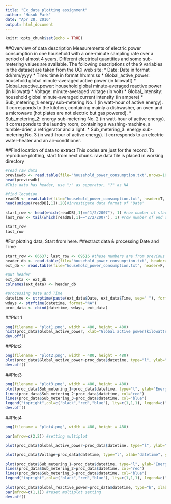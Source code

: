 ```yaml
---
title: "Ex_data_plotting assignment"
author: "Hosub Park"
date: "Apr 28, 2016"
output: html_document
---
```


```r
knitr::opts_chunk$set(echo = TRUE)
```
##Overview of data description
Measurements of electric power consumption in one household with a one-minute sampling rate over a period of almost 4 years. Different electrical quantities and some sub-metering values are available.
The following descriptions of the 9 variables in the dataset are taken from the UCI web site:
 * Date: Date in format dd/mm/yyyy
 * Time: time in format hh:mm:ss
 * Global_active_power: household global minute-averaged active power (in kilowatt)
 * Global_reactive_power: household global minute-averaged reactive power (in kilowatt)
 * Voltage: minute-averaged voltage (in volt)
 * Global_intensity: household global minute-averaged current intensity (in ampere)
 * Sub_metering_1: energy sub-metering No. 1 (in watt-hour of active energy). It corresponds to the kitchen, containing mainly a dishwasher, an oven and a microwave (hot plates are not electric but gas powered).
 * Sub_metering_2: energy sub-metering No. 2 (in watt-hour of active energy). It corresponds to the laundry room, containing a washing-machine, a tumble-drier, a refrigerator and a light.
 * Sub_metering_3: energy sub-metering No. 3 (in watt-hour of active energy). It corresponds to an electric water-heater and an air-conditioner.


##Find location of data to extract
This codes are just for the record. To reproduce plotting, start from next chunk.
raw data file is placed in working directory
```r
#read raw data
previewdb <- read.table(file="household_power_consumption.txt",nrows=100)
head(previewdb)
#This data has header, use ";" as seperator, "?" as NA

#find location
readDB <- read.table(file="household_power_consumption.txt", header=T, sep=";", na.string="?")
head(unique(readDB[,1]),20)#investigate data format of 'Date'

start_row <- head(which(readDB[,1]=="1/2/2007"), 1) #row number of start of data interested
last_row <- tail(which(readDB[,1]=="2/2/2007"), 1) #row number of end of data interested
```
```r
start_row
last_row
```

#For plotting data, Start from here.
##extract data & processing Date and Time
```r
start_row <- 66637; last_row <- 69516 #these numbers are from previous chunk.
header_db <- read.table(file="household_power_consumption.txt", header=F, sep=";", na.string="?", stringsAsFactors=FALSE, nrow=1)
ext_db <- read.table(file="household_power_consumption.txt", header=F, sep=";", na.string="?", stringsAsFactors=FALSE, skip=start_row, nrows=last_row-start_row+1)

#put header
ext_data <- ext_db 
colnames(ext_data) <- header_db

#processing Date and Time
datetime <- strptime(paste(ext_data$Date, ext_data$Time, sep=" "), format="%d/%m/%Y %T", tz = "UTC") #make Date and Time as posixlt
wdays <- strftime(datetime, format="%A")
proc_data <- cbind(datetime, wdays, ext_data) 
```
##Plot 1
```r
png(filename = "plot1.png", width = 480, height = 480)
hist(proc_data$Global_active_power, xlab="Global active power(kilowatts)", main="Global active power", col="red")
dev.off()
```

##Plot2
```r
png(filename = "plot2.png", width = 480, height = 480)
plot(proc_data$Global_active_power~proc_data$datetime, type="l", ylab="Global active power(kilowatts)")
dev.off()
```

##Plot3
```r
png(filename = "plot3.png", width = 480, height = 480)
plot(proc_data$Sub_metering_1~proc_data$datetime, type="l", ylab="Energy sub metering")
lines(proc_data$Sub_metering_2~proc_data$datetime, col="red")
lines(proc_data$Sub_metering_3~proc_data$datetime, col="blue")
legend("topright",col=c("black","red","blue"), lty=c(1,1,1), legend=c("Sub_metering_1","Sub_metering_2","Sub_metering_3"))
dev.off()
```

##Plot4
```r
png(filename = "plot4.png", width = 480, height = 480)

par(mfrow=c(2,2)) #setting multiplot

plot(proc_data$Global_active_power~proc_data$datetime, type="l", ylab="Global active power(kilowatts)")#location(1,1)

plot(proc_data$Voltage~proc_data$datetime, type="l", xlab="datetime", ylab="Voltage")#location(1,2)

plot(proc_data$Sub_metering_1~proc_data$datetime, type="l", ylab="Energy sub metering")#location(2,1)
lines(proc_data$Sub_metering_2~proc_data$datetime, col="red")
lines(proc_data$Sub_metering_3~proc_data$datetime, col="blue")
legend("topright",col=c("black","red","blue"), lty=c(1,1,1), legend=c("Sub_metering_1","Sub_metering_2","Sub_metering_3"))

plot(proc_data$Global_reactive_power~proc_data$datetime, type="h", xlab="datetime", ylab="Global_reactive_power") #location(2,2)
par(mfrow=c(1,1)) #reset multiplot setting
dev.off()
```